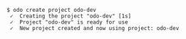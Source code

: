 ```console
$ odo create project odo-dev
 ✓  Creating the project "odo-dev" [1s]
 ✓  Project "odo-dev" is ready for use
 ✓  New project created and now using project: odo-dev
 ```